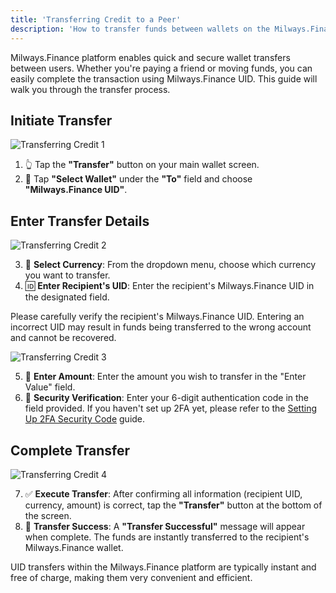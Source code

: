 ```yaml
---
title: 'Transferring Credit to a Peer'
description: 'How to transfer funds between wallets on the Milways.Finance platform.'
---
```


<Info>
Milways.Finance platform enables quick and secure wallet transfers between users. Whether you're paying a friend or moving funds, you can easily complete the transaction using Milways.Finance UID. This guide will walk you through the transfer process.
</Info>

## Initiate Transfer

![Transferring Credit 1](https://files.gitbook.com/v0/b/gitbook-x-prod.appspot.com/o/spaces%2FBdfmzoYxBtV1Xo4FcaHt%2Fuploads%2FfIjGHzYbiy6LAD3xRFCs%2F50.png?alt=media&token=dd93d352-ecaf-4d97-8d87-b14a5732ed44)

1. 👆 Tap the **"Transfer"** button on your main wallet screen.
2. 🔄 Tap **"Select Wallet"** under the **"To"** field and choose **"Milways.Finance UID"**.

## Enter Transfer Details

![Transferring Credit 2](https://files.gitbook.com/v0/b/gitbook-x-prod.appspot.com/o/spaces%2FBdfmzoYxBtV1Xo4FcaHt%2Fuploads%2FchsUy7kPBHWe3dLF4WAC%2F51.png?alt=media&token=19656783-ea28-43e1-b4dc-d556db5e44fe)

3. 💱 **Select Currency**: From the dropdown menu, choose which currency you want to transfer.
4. 🆔 **Enter Recipient's UID**: Enter the recipient's Milways.Finance UID in the designated field.

<Warning>Please carefully verify the recipient's Milways.Finance UID. Entering an incorrect UID may result in funds being transferred to the wrong account and cannot be recovered.</Warning>

![Transferring Credit 3](https://files.gitbook.com/v0/b/gitbook-x-prod.appspot.com/o/spaces%2FBdfmzoYxBtV1Xo4FcaHt%2Fuploads%2FA3gKrRzXSWm4FU9gDhWG%2F52.png?alt=media&token=9eccf73c-61ad-4b24-9ebf-8ebc2c41e547)

5. 🔢 **Enter Amount**: Enter the amount you wish to transfer in the "Enter Value" field.
6. 🔐 **Security Verification**: Enter your 6-digit authentication code in the field provided. If you haven't set up 2FA yet, please refer to the [Setting Up 2FA Security Code](set2fa.mdx) guide.

## Complete Transfer

![Transferring Credit 4](https://files.gitbook.com/v0/b/gitbook-x-prod.appspot.com/o/spaces%2FBdfmzoYxBtV1Xo4FcaHt%2Fuploads%2F7Lfgol8IEkdKPVr2lwpr%2F53.png?alt=media&token=5be60348-2e44-4a89-a13a-667c80df12c9)

7. ✅ **Execute Transfer**: After confirming all information (recipient UID, currency, amount) is correct, tap the **"Transfer"** button at the bottom of the screen.
8. 🎉 **Transfer Success**: A **"Transfer Successful"** message will appear when complete. The funds are instantly transferred to the recipient's Milways.Finance wallet.

<Tip>UID transfers within the Milways.Finance platform are typically instant and free of charge, making them very convenient and efficient.</Tip>
